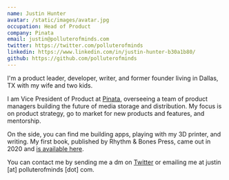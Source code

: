 ```yaml
---
name: Justin Hunter
avatar: /static/images/avatar.jpg
occupation: Head of Product
company: Pinata
email: justin@polluterofminds.com
twitter: https://twitter.com/polluterofminds
linkedin: https://www.linkedin.com/in/justin-hunter-b30a1b80/
github: https://github.com/polluterofminds
---
```


I'm a product leader, developer, writer, and former founder living in Dallas, TX with my wife and two kids.

I am Vice President of Product at [Pinata](https://pinata.cloud), overseeing a team of product managers building the future of media storage and distribution. My focus is on product strategy, go to market for new products and features, and mentorship.

On the side, you can find me building apps, playing with my 3D printer, and writing. My first book, published by Rhythm & Bones Press, came out in 2020 and [is available here](https://www.indiebound.org/book/9781952050022).

You can contact me by sending me a dm on [Twitter](https://twitter.com/polluterofminds) or emailing me at justin [at] polluterofminds [dot] com.
